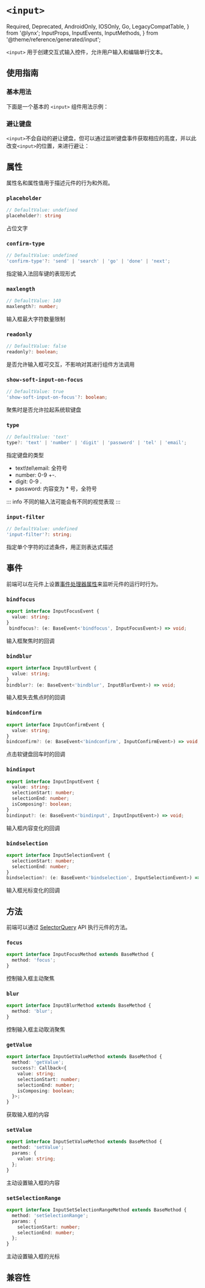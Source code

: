 # `<input>`

  Required,
  Deprecated,
  AndroidOnly,
  IOSOnly,
  Go,
  LegacyCompatTable,
} from '@lynx';
  InputProps,
  InputEvents,
  InputMethods,
} from '@theme/reference/generated/input';

`<input>` 用于创建交互式输入控件，允许用户输入和编辑单行文本。

## 使用指南

### 基本用法

下面是一个基本的 `<input>` 组件用法示例：

<Go
  example="input"
  defaultFile="src/base/index.tsx"
  img="https://lf-lynx.tiktok-cdns.com/obj/lynx-artifacts-oss-sg/plugin/static/input_basic.PNG"
  highlight="{13-20}"
/>

### 避让键盘

`<input>`不会自动的避让键盘，但可以通过监听键盘事件获取相应的高度，并以此改变`<input>`的位置，来进行避让：

<Go
  example="input"
  defaultFile="src/auto-height/index.tsx"
  img="https://lf-lynx.tiktok-cdns.com/obj/lynx-artifacts-oss-sg/plugin/static/input_auto_height.PNG"
  highlight="{116-123}"
/>

## 属性

属性名和属性值用于描述元件的行为和外观。

### `placeholder`

```ts
// DefaultValue: undefined
placeholder?: string
```

占位文字

### `confirm-type`

```ts
// DefaultValue: undefined
'confirm-type'?: 'send' | 'search' | 'go' | 'done' | 'next';
```

指定输入法回车键的表现形式

### `maxlength`

```ts
// DefaultValue: 140
maxlength?: number;
```

输入框最大字符数量限制

### `readonly`

```ts
// DefaultValue: false
readonly?: boolean;
```

是否允许输入框可交互，不影响对其进行组件方法调用

### `show-soft-input-on-focus`

```ts
// DefaultValue: true
'show-soft-input-on-focus'?: boolean;
```

聚焦时是否允许拉起系统软键盘

### `type`

```ts
// DefaultValue: 'text'
type?: 'text' | 'number' | 'digit' | 'password' | 'tel' | 'email';
```

指定键盘的类型

- text\tel\email: 全符号
- number: 0-9 +-.
- digit: 0-9 .
- password: 内容变为 \* 号，全符号

::: info
不同的输入法可能会有不同的视觉表现
:::

### `input-filter`

```ts
// DefaultValue: undefined
'input-filter'?: string;
```

指定单个字符的过滤条件，用正则表达式描述

## 事件

前端可以在元件上设置[事件处理器属性](../../../guide/interaction/event-handling/event-propagation.mdx#事件处理器属性)来监听元件的运行时行为。

### `bindfocus`

```ts
export interface InputFocusEvent {
  value: string;
}
 bindfocus?: (e: BaseEvent<'bindfocus', InputFocusEvent>) => void;
```

输入框聚焦时的回调

### `bindblur`

```ts
export interface InputBlurEvent {
  value: string;
}
bindblur?: (e: BaseEvent<'bindblur', InputBlurEvent>) => void;
```

输入框失去焦点时的回调

### `bindconfirm`

```ts
export interface InputConfirmEvent {
  value: string;
}
bindconfirm?: (e: BaseEvent<'bindconfirm', InputConfirmEvent>) => void;
```

点击软键盘回车时的回调

### `bindinput`

```ts
export interface InputInputEvent {
  value: string;
  selectionStart: number;
  selectionEnd: number;
  isComposing?: boolean;
}
bindinput?: (e: BaseEvent<'bindinput', InputInputEvent>) => void;
```

输入框内容变化的回调

### `bindselection`

```ts
export interface InputSelectionEvent {
  selectionStart: number;
  selectionEnd: number;
}
bindselection?: (e: BaseEvent<'bindselection', InputSelectionEvent>) => void;
```

输入框光标变化的回调

## 方法

前端可以通过 [SelectorQuery](/api/lynx-api/nodes-ref/nodes-ref-invoke.html) API 执行元件的方法。

### `focus`

```ts
export interface InputFocusMethod extends BaseMethod {
  method: 'focus';
}
```

控制输入框主动聚焦

### `blur`

```ts
export interface InputBlurMethod extends BaseMethod {
  method: 'blur';
}
```

控制输入框主动取消聚焦

### `getValue`

```ts
export interface InputGetValueMethod extends BaseMethod {
  method: 'getValue';
  success?: Callback<{
    value: string;
    selectionStart: number;
    selectionEnd: number;
    isComposing: boolean;
  }>;
}
```

获取输入框的内容

### `setValue`

```ts
export interface InputSetValueMethod extends BaseMethod {
  method: 'setValue';
  params: {
    value: string;
  };
}
```

主动设置输入框的内容

### `setSelectionRange`

```ts
export interface InputSetSelectionRangeMethod extends BaseMethod {
  method: 'setSelectionRange';
  params: {
    selectionStart: number;
    selectionEnd: number;
  };
}
```

主动设置输入框的光标

## 兼容性

<LegacyCompatTable metadata="elements/input" />
